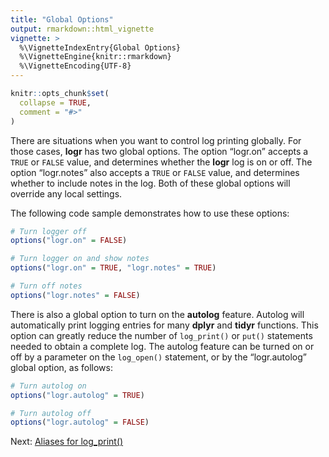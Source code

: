 ```yaml
---
title: "Global Options"
output: rmarkdown::html_vignette
vignette: >
  %\VignetteIndexEntry{Global Options}
  %\VignetteEngine{knitr::rmarkdown}
  %\VignetteEncoding{UTF-8}
---
```


```r
knitr::opts_chunk$set(
  collapse = TRUE,
  comment = "#>"
)
```
There are situations when you want to control log printing globally.  For
those cases, **logr** has two global options.  The option "logr.on" accepts
a `TRUE` or `FALSE` value, and determines whether the **logr** log is on 
or off.  The option "logr.notes" also accepts a `TRUE` or `FALSE` value,
and determines whether to include notes in the log.  Both of these global 
options will override any local settings.  

The following code sample demonstrates how to use these options:
```r
# Turn logger off 
options("logr.on" = FALSE)

# Turn logger on and show notes 
options("logr.on" = TRUE, "logr.notes" = TRUE)

# Turn off notes
options("logr.notes" = FALSE)
```

There is also a global option to turn on the **autolog** feature.  Autolog
will automatically print logging entries for many **dplyr** and **tidyr**
functions.  This option can greatly reduce the number of `log_print()` or
`put()` statements needed to obtain a complete log. The autolog feature 
can be turned on or off
by a parameter on the `log_open()` statement, or by the "logr.autolog"
global option, as follows:

```r
# Turn autolog on
options("logr.autolog" = TRUE)

# Turn autolog off
options("logr.autolog" = FALSE)

```



Next: [Aliases for log_print()](logr-put.html)
